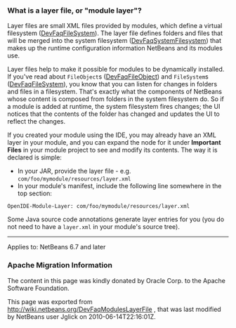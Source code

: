 <!--

    Licensed to the Apache Software Foundation (ASF) under one
    or more contributor license agreements.  See the NOTICE file
    distributed with this work for additional information
    regarding copyright ownership.  The ASF licenses this file
    to you under the Apache License, Version 2.0 (the
    "License"); you may not use this file except in compliance
    with the License.  You may obtain a copy of the License at

      http://www.apache.org/licenses/LICENSE-2.0

    Unless required by applicable law or agreed to in writing,
    software distributed under the License is distributed on an
    "AS IS" BASIS, WITHOUT WARRANTIES OR CONDITIONS OF ANY
    KIND, either express or implied.  See the License for the
    specific language governing permissions and limitations
    under the License.

-->

===What is a layer file, or "module layer"?===

Layer files are small XML files provided by modules, which define a virtual filesystem ([[DevFaqFileSystem]]).
The layer file defines folders and files that will be merged into the system filesystem ([[DevFaqSystemFilesystem]])
that makes up the runtime configuration information NetBeans and its modules use.

Layer files help to make it possible for modules to be dynamically installed.
If you've read about <tt>FileObject</tt>s ([[DevFaqFileObject]])
and <tt>FileSystem</tt>s ([[DevFaqFileSystem]]),
you know that you can listen for changes in folders and files in a filesystem.
That's exactly what the components of NetBeans whose content is composed from folders in the system filesystem do.
So if a module is added at runtime, the system filesystem fires changes;
the UI notices that the contents of the folder has
changed and updates the UI to reflect the changes.

If you created your module using the IDE, you may already have an XML layer in your
module, and you can expand the node for it under '''Important Files''' in your module project to see and modify its contents.
The way it is declared is simple:
* In your JAR, provide the layer file - e.g. <tt>com/foo/mymodule/resources/layer.xml</tt>
* In your module's manifest, include the following line somewhere in the top section:
<pre>
OpenIDE-Module-Layer: com/foo/mymodule/resources/layer.xml
</pre>

Some Java source code annotations generate layer entries for you (you do not need to have a <tt>layer.xml</tt> in your module's source tree).

----
Applies to: NetBeans 6.7 and later

===Apache Migration Information===

The content in this page was kindly donated by Oracle Corp. to the
Apache Software Foundation.

This page was exported from http://wiki.netbeans.org/DevFaqModulesLayerFile , 
that was last modified by NetBeans user Jglick 
on 2010-06-14T22:16:01Z.


